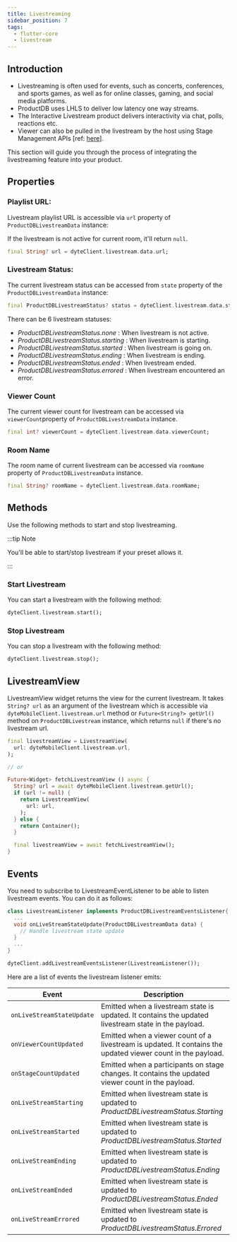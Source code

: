 ```yaml
---
title: Livestreaming
sidebar_position: 7
tags:
  - flutter-core
  - livestream
---
```


## Introduction

- Livestreaming is often used for events, such as concerts, conferences, and sports games, as well as for online classes, gaming, and social media platforms.
- ProductDB uses LHLS to deliver low latency one way streams.
- The Interactive Livestream product delivers interactivity via chat, polls, reactions etc.
- Viewer can also be pulled in the livestream by the host using Stage Management APIs [ref: [here](/flutter-core/stage-management/introduction)].

This section will guide you through the process of integrating the livestreaming feature into your product.

## Properties

### Playlist URL:

Livestream playlist URL is accessible via `url` property of `ProductDBLivestreamData` instance:

If the livestream is not active for current room, it'll return `null`.

```dart
final String? url = dyteClient.livestream.data.url;
```

### Livestream Status:

The current livestream status can be accessed from `state` property of the `ProductDBLivestreamData` instance:

```dart
final ProductDBLivestreamStatus? status = dyteClient.livestream.data.state;
```

There can be 6 livestream statuses:

- _ProductDBLivestreamStatus.none_ : When livestream is not active.
- _ProductDBLivestreamStatus.starting_ : When livestream is starting.
- _ProductDBLivestreamStatus.started_ : When livestream is going on.
- _ProductDBLivestreamStatus.ending_ : When livestream is ending.
- _ProductDBLivestreamStatus.ended_ : When livestream ended.
- _ProductDBLivestreamStatus.errored_ : When livestream encountered an error.

### Viewer Count

The current viewer count for livestream can be accessed via `viewerCount`property of `ProductDBLivestreamData` instance.

```dart
final int? viewerCount = dyteClient.livestream.data.viewerCount;
```

### Room Name

The room name of current livestream can be accessed via `roomName` property of `ProductDBLivestreamData` instance.

```dart
final String? roomName = dyteClient.livestream.data.roomName;
```

## Methods

Use the following methods to start and stop livestreaming.

:::tip Note

You'll be able to start/stop livestream if your preset allows it.

:::

### Start Livestream

You can start a livestream with the following method:

```dart
dyteClient.livestream.start();
```

### Stop Livestream

You can stop a livestream with the following method:

```dart
dyteClient.livestream.stop();
```

## LivestreamView

LivestreamView widget returns the view for the current livestream. It takes `String? url` as an argument of the livestream which is accessible via `dyteMobileClient.livestream.url` method or `Future<String?> getUrl()` method on `ProductDBLivestream` instance, which returns `null` if there's no livestream url.

```dart
final livestreamView = LivestreamView(
  url: dyteMobileClient.livestream.url,
);

// or

Future<Widget> fetchLivestreamView () async {
  String? url = await dyteMobileClient.livestream.getUrl();
  if (url != null) {
    return LivestreamView(
      url: url,
    );
  } else {
    return Container();
  }

  final livestreamView = await fetchLivestreamView();
}
```

## Events

You need to subscribe to LivestreamEventListener to be able to listen livestream events. You can do it as follows:

```dart
class LivestreamListener implements ProductDBLivestreamEventsListener{
  ...
  void onLiveStreamStateUpdate(ProductDBLivestreamData data) {
    // Handle livestream state update
  }
  ...
}

dyteClient.addLivestreamEventsListener(LivestreamListener());
```

Here are a list of events the livestream listener emits:

| **Event**                 | **Description**                                                                                              |
| ------------------------- | ------------------------------------------------------------------------------------------------------------ |
| `onLiveStreamStateUpdate` | Emitted when a livestream state is updated. It contains the updated livestream state in the payload.         |
| `onViewerCountUpdated`    | Emitted when a viewer count of a livestream is updated. It contains the updated viewer count in the payload. |
| `onStageCountUpdated`     | Emitted when a participants on stage changes. It contains the updated viewer count in the payload.           |
| `onLiveStreamStarting`    | Emitted when livestream state is updated to _ProductDBLivestreamStatus.Starting_                                  |
| `onLiveStreamStarted`     | Emitted when livestream state is updated to _ProductDBLivestreamStatus.Started_                                   |
| `onLiveStreamEnding`      | Emitted when livestream state is updated to _ProductDBLivestreamStatus.Ending_                                    |
| `onLiveStreamEnded`       | Emitted when livestream state is updated to _ProductDBLivestreamStatus.Ended_                                     |
| `onLiveStreamErrored`     | Emitted when livestream state is updated to _ProductDBLivestreamStatus.Errored_                                   |

<head>
  <title>Flutter Core Livestreaming</title>
</head>
